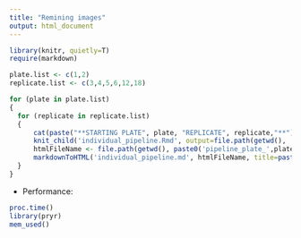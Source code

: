 ---
title: "Remining images"
output: html_document
---

```{r, cache=FALSE}
library(knitr, quietly=T)
require(markdown)

plate.list <- c(1,2)
replicate.list <- c(3,4,5,6,12,18)

for (plate in plate.list)
{
  for (replicate in replicate.list)
  {
      cat(paste("**STARTING PLATE", plate, "REPLICATE", replicate,"**"))
      knit_child('individual_pipeline.Rmd', output=file.path(getwd(), 'individual_pipeline.md'))
      htmlFileName <- file.path(getwd(), paste0('pipeline_plate_',plate,'_rep_',replicate,'.html'))
      markdownToHTML('individual_pipeline.md', htmlFileName, title=paste0('PLATE_',plate,'_REPLICATE_',replicate))
  }
}
```

- Performance:
```{r, cache=FALSE}
proc.time()
library(pryr)
mem_used()
```

